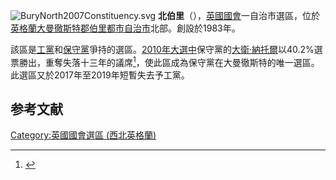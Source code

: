 [[File:BuryNorth2007Constituency.svg|right]]
'''北伯里'''（{{lang-en|Bury North}}），[[英國|英國]][[英國國會|國會]]一自治市選區，位於[[英格蘭|英格蘭]][[大曼徹斯特郡|大曼徹斯特郡]][[伯里都市自治市|伯里都市自治市]]北部。創設於1983年。

該區是[[工黨_(英國)|工黨]]和[[保守黨_(英國)|保守黨]]爭持的選區。[[2010年英國大選|2010年大選中]]保守黨的[[大衛·納托爾|大衛·納托爾]]以40.2%選票勝出，重奪失落十三年的議席<ref name="">{{cite news
|publisher=[[英國廣播公司|英國廣播公司]]
|date=2010年5月7日
|title=Election 2010/Constituency/Bury North
|url=http://news.bbc.co.uk/2/shared/election2010/results/constituency/a82.stm
|accessdate=2010年5月18日
|archive-date=2010年5月5日
|archive-url=https://web.archive.org/web/20100505192850/http://news.bbc.co.uk/2/shared/election2010/results/constituency/a82.stm
|dead-url=no
}}</ref>，使此區成為保守黨在大曼徹斯特的唯一選區。此選區又於2017年至2019年短暫失去予工黨。

==参考文献==
<div class="references-small">
<references></references>
</div>

{{DEFAULTSORT:Bury North (UK Parliament constituency)}}
[[Category:英國國會選區_(西北英格蘭)|Category:英國國會選區 (西北英格蘭)]]